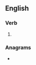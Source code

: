 ==English==

===Verb===
{{head|en|verb form}}

# {{en-past of|castle}}

===Anagrams===
* {{l|en|sclated}}